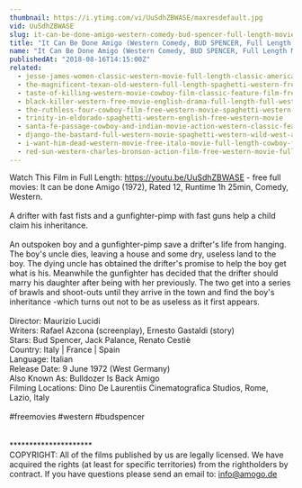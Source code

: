 ```yaml
---
thumbnail: https://i.ytimg.com/vi/UuSdhZBWASE/maxresdefault.jpg
vid: UuSdhZBWASE
slug: it-can-be-done-amigo-western-comedy-bud-spencer-full-length-movie-english-free-full-movies
title: "It Can Be Done Amigo (Western Comedy, BUD SPENCER, Full Length Movie, English) free full movies"
name: "It Can Be Done Amigo (Western Comedy, BUD SPENCER, Full Length Movie, English) free full movies"
publishedAt: "2018-08-16T14:15:00Z"
related:
  - jesse-james-women-classic-western-movie-full-length-classic-american-cowboy-film-english
  - the-magnificent-texan-old-western-full-length-spaghetti-western-free-youtube-movie
  - taste-of-killing-western-movie-cowboy-film-classic-feature-film-free-movie-on-youtube
  - black-killer-western-free-movie-english-drama-full-length-full-western-film
  - the-ruthless-four-cowboy-film-free-western-movie-spaghetti-western-english
  - trinity-in-eldorado-spaghetti-western-english-free-western-movie
  - santa-fe-passage-cowboy-and-indian-movie-action-western-classic-feature-film-in-full-length
  - django-the-bastard-full-western-movie-spaghetti-western-wild-west-action
  - i-want-him-dead-western-movie-free-italo-movie-full-length-cowboy-film
  - red-sun-western-charles-bronson-action-film-free-western-movie-full-length-english-hd
---
```


Watch This Film in Full Length: https://youtu.be/UuSdhZBWASE - free full movies: It can be done Amigo (1972), Rated 12, Runtime 1h 25min, Comedy, Western.<br />
<br />
A drifter with fast fists and a gunfighter-pimp with fast guns help a child claim his inheritance.<br />
<br />
An outspoken boy and a gunfighter-pimp save a drifter's life from hanging. The boy's uncle dies, leaving a house and some dry, useless land to the boy. The dying uncle has obtained the drifter's promise to help the boy get what is his. Meanwhile the gunfighter has decided that the drifter should marry his daughter after being with her previously. The two get into a series of brawls and shoot-outs until they arrive in the town and find the boy's inheritance -which turns out not to be as useless as it first appears.<br />
<br />
Director: Maurizio Lucidi<br />
Writers: Rafael Azcona (screenplay), Ernesto Gastaldi (story)<br />
Stars: Bud Spencer, Jack Palance, Renato Cestiè<br />
Country: Italy | France | Spain<br />
Language: Italian<br />
Release Date: 9 June 1972 (West Germany)<br />
Also Known As: Bulldozer Is Back Amigo <br />
Filming Locations: Dino De Laurentiis Cinematografica Studios, Rome, Lazio, Italy <br />
<br />
#freemovies #western #budspencer<br />
<br />
<br />
*********************<br />
COPYRIGHT: All of the films published by us are legally licensed. We have acquired the rights (at least for specific territories) from the rightholders by contract. If you have questions please send an email to: info@amogo.de